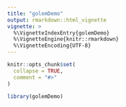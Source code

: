 ```yaml
---
title: "golemDemo"
output: rmarkdown::html_vignette
vignette: >
  %\VignetteIndexEntry{golemDemo}
  %\VignetteEngine{knitr::rmarkdown}
  %\VignetteEncoding{UTF-8}
---
```


```r
knitr::opts_chunk$set(
  collapse = TRUE,
  comment = "#>"
)
```

```r
library(golemDemo)
```
